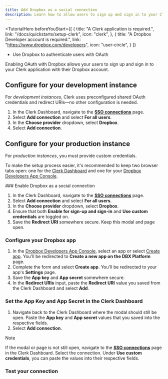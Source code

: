```yaml
---
title: Add Dropbox as a social connection
description: Learn how to allow users to sign up and sign in to your Clerk app with their Dropbox account using OAuth.
---
```


<TutorialHero
  beforeYouStart={[
  {
    title: "A Clerk application is required.",
    link: "/docs/quickstarts/setup-clerk",
    icon: "clerk",
  },
  {
    title: "A Dropbox Developer account is required.",
    link: "https://www.dropbox.com/developers",
    icon: "user-circle",
  }
]}
>
  - Use Dropbox to authenticate users with OAuth
</TutorialHero>

Enabling OAuth with Dropbox allows your users to sign up and sign in to your Clerk application with their Dropbox account.

## Configure for your development instance

For _development instances_, Clerk uses preconfigured shared OAuth credentials and redirect URIs—no other configuration is needed.

1. In the Clerk Dashboard, navigate to the [**SSO connections**](https://dashboard.clerk.com/last-active?path=user-authentication/sso-connections) page.
1. Select **Add connection** and select **For all users**.
1. In the **Choose provider** dropdown, select **Dropbox**.
1. Select **Add connection**.

## Configure for your production instance

For _production instances_, you must provide custom credentials.

To make the setup process easier, it's recommended to keep two browser tabs open: one for the [Clerk Dashboard](https://dashboard.clerk.com/last-active?path=user-authentication/sso-connections) and one for your [Dropbox Developers App Console](https://www.dropbox.com/developers/apps).

<Steps>
  ### Enable Dropbox as a social connection

  1. In the Clerk Dashboard, navigate to the [**SSO connections**](https://dashboard.clerk.com/last-active?path=user-authentication/sso-connections) page.
  1. Select **Add connection** and select **For all users**.
  1. In the **Choose provider** dropdown, select **Dropbox**.
  1. Ensure that both **Enable for sign-up and sign-in** and **Use custom credentials** are toggled on.
  1. Save the **Redirect URI** somewhere secure. Keep this modal and page open.

  ### Configure your Dropbox app

  1. In the [Dropbox Developers App Console](https://www.dropbox.com/developers/apps), select an app or select [Create app](https://www.dropbox.com/developers/apps/create). You'll be redirected to **Create a new app on the DBX Platform** page.
  1. Complete the form and select **Create app**. You'll be redirected to your app's **Settings** page.
  1. Save the **App key** and **App secret** somewhere secure.
  1. In the **Redirect URIs** input, paste the **Redirect URI** value you saved from the Clerk Dashboard and select **Add**.

  ### Set the App Key and App Secret in the Clerk Dashboard

  1. Navigate back to the Clerk Dashboard where the modal should still be open. Paste the **App key** and **App secret** values that you saved into the respective fields.
  1. Select **Add connection**.

  > [!NOTE]
  > If the modal or page is not still open, navigate to the [**SSO connections**](https://dashboard.clerk.com/last-active?path=user-authentication/sso-connections) page in the Clerk Dashboard. Select the connection. Under **Use custom credentials**, you can paste the values into their respective fields.

  ### Test your connection

  <Include src="_partials/authentication/test-your-connection" />
</Steps>
